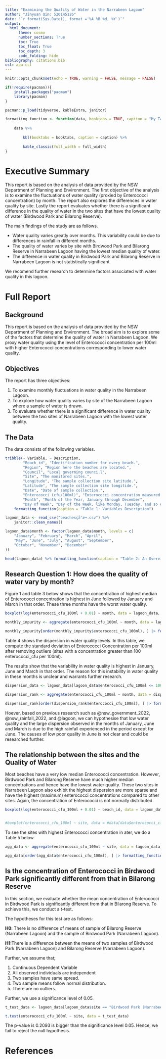 ```yaml
---
title: "Examining the Quality of Water in the Narrabeen Lagoon"
author: "Jinyuan Qin: 520145126"
date: "`r format(Sys.Date(), format ='%A %B %d, %Y')`"
output:
  html_document:
      theme: cosmo
      number_sections: True
      toc: True
      toc_float: True
      toc_depth: 3
      code_folding: hide
bibliography: citations.bib
csl: apa.csl
---
```


```r
knitr::opts_chunk$set(echo = TRUE, warning = FALSE, message = FALSE)

if(!require(pacman)){
    install.packages("pacman")
    library(pacman)
}

pacman::p_load(tidyverse, kableExtra, janitor)

formatting_function <- function(data, booktabs = TRUE, caption = "My Table", full_width = FALSE){
    
    data %>% 
        
        kbl(booktabs = booktabs, caption = caption) %>% 
        
        kable_classic(full_width = full_width)
}
```

# **Executive Summary**

This report is based on the analysis of data provided by the NSW Department of Planning and Environment. The first objective of the analysis is to examine the fluctuations of water quality (proxied by Enterococci concentration) by month. The report also explores the differences in water quality by site. Lastly the report evaluates whether there is a significant difference in the quality of water in the two sites that have the lowest quality of water (Birdwood Park and Bilarong Reserve).

The main findings of the study are as follows. 

- Water quality varies greatly over months. This variability could be due to differences in rainfall in different months. 
- The quality of water varies by site with Birdwood Park and Bilarong Reserve in Narrabeen Lagoon having the lowest median quality of water.
- The difference in water quality in Birdwood Park and Bilarong Reserve in Narrabeen Lagoon is not statistically significant. 

We recomend further research to determine factors associated with water quality in this lagoon. 

# **Full Report**

## Background

This report is based on the analysis of data provided by the NSW Department of Planning and Environment. The broad aim is to explore some of the factors that determine the quality of water in Narrabeen Lagoon. We proxy water quality using the level of Enterococci concentration per 100ml with higher Enterococci concentrations corresponding to lower water quality.  

## Objectives

The report has three objectives:

1. To examine monthly fluctuations in water quality in the Narrabeen Lagoon. 
2. To explore how water quality varies by site of the Narrabeen Lagoon where a sample of water is drawn.
2. To evaluate whether there is a significant difference in water quality between the two sites of Narrabeen Lagoon with the lowest water quality. 

## The Data

The data consists of the following variables.

```r
tribble(~ Variable, ~ Description,
        "Beach_id", "Identification number for every beach.",
        "Region", "Region here the beaches are located.", 
        "Council", "Local governing counci.l", 
        "Site", "The monitored sites.", 
        "Longitude", "The sample collection site latitude.",
        "Latitude", "The sample collection site longitide.", 
        "Date", "Date of sample collection.",
        "Enterococci (cfu/100ml)", "Enterococci concentration measured as units per 100 mL of sample (cfu/100 mL)", 
        "Month", "Month of the Year, January through December",
        "Day of Week", "Day of the Week, like Monday, Tuesday, and so on.") %>% 
    formatting_function(caption = "Table 1: Variables Description")
```


```r
lagoon_data <- read_csv("beachesçå¯æ¬.csv") %>% 
    janitor::clean_names()

lagoon_data$month <- factor(lagoon_data$month, levels = c(
    "January", "February", "March", "April",
    "May", "June", "July", "August", "September",
    "October", "November", "December"
))

head(lagoon_data) %>% formatting_function(caption = "Table 2: An Overview of the Data")
```

## **Research Question 1: How does the quality of water vary by month?**

Figure 1 and table 3 below shows that the concentration of highest median of Enterococci concentration is highest in June followed by January and March in that order. These three months have the worst water quality. 

```r
boxplot(log(enterococci_cfu_100ml + 0.01) ~ month, data = lagoon_data, main = "Which Months Have the Worst Water Quality?", xlab = "", ylab = "Enterococci Concentration (Log Scale)")
```
```r
monthly_impurity <- aggregate(enterococci_cfu_100ml ~ month, data = lagoon_data, FUN = median) 

monthly_impurity[order(monthly_impurity$enterococci_cfu_100ml), ] |> formatting_function(caption = "Table 3: Median Enterococci Concentration by Month")
```


Table 4 shows the dispersion in water quality levels. In this table, we compute the standard deviation of Enterococci Concentration per 100ml after removing outliers (sites with a concentration greater than 100 enterococci_cfu per 100ml). 

The results show that the variability in water quality is highest in January, June and March in that order. The reason for this instability in water quality in these months is unclear and warrants further research. 


```r
dispersion_data <- lagoon_data[lagoon_data$enterococci_cfu_100ml <= 100, ]

dispersion_rank <- aggregate(enterococci_cfu_100ml ~ month, data = dispersion_data, FUN = sd)

dispersion_rank[order(dispersion_rank$enterococci_cfu_100ml), ] |> formatting_function(caption = "Table 4: Dispersion in Water Quality")
```



Hoever, based on previous research such as @nsw_government_2022, @nsw_rainfall_2022, and @lagoon, we can hypothesise that low water quality and the large dispersion observed in the months of January, June and March is due to the high rainfall experienced in the period except for June. The causes of low poor quality in June is not clear and could be researched further. 

## **The relationship between the sites and the Quality of Water**

Most beaches have a very low median Enterococci concentration. However, Birdwood Park and Bilarong Reserve have much higher median concentrations and hence have the lowest water quality. These two sites in Narrabeen Lagoon also exhibit the highest dispersion are more sparse and have the highest (maximum) enterococci concentrations compared to other sites. Again, the concentration of Enterococci is not normally distributed. 

```r


boxplot(log(enterococci_cfu_100ml + 0.01) ~ beach_id, data = lagoon_data, main = "Which Sites Have the Worst Water Quality (With Outliers)?", xlab = "", ylab = "Enterococci Concentration per 100ml")


#boxplot(enterococci_cfu_100ml ~ site, data = #data[data$enterococci_cfu_100ml <= 1000, ], main = "Which #Sites Have the Worst Water Quality (Without Outliers)?", xlab #= "", ylab = "Enterococci Concentration per 100ml")

```
To see the sites with highest Enterococci concentration in ater, we do a Table 5 below. 

```r
agg_data <- aggregate(enterococci_cfu_100ml ~ site, data = lagoon_data, FUN = median) 

agg_data[order(agg_data$enterococci_cfu_100ml), ] |> formatting_function(caption = "Table 5: Median Enterococci Concentration by Site")

```


## **Is the concentration of Enterococci in Birdwood Park significantly different from that in Bilarong Reserve**

In this section, we evaluate whether the mean concentration of Enterococci in Birdwood Park is significantly different from that in Bilarong Reserve. To achieve this, we conduct a t-test.

The hypotheses for this test are as follows: 

**H0**: There is no difference of means of sample of Bilarong Reserve (Narrabeen Lagoon) and the sample of Birdwood Park (Narrabeen Lagoon).

**H1**:There is a difference between the means of two samples of Birdwood Park (Narrabeen Lagoon) and Bilarong Reserve (Narrabeen Lagoon).

Further, we assume that;

1. Continuous Dependent Variable
2. All observed individuals are independent
2. Two samples have same spread.
3. Two sample means follow normal distribution.
4. There are no outliers.


Further, we use a significance level of 0.05. 

```r
t_test_data <- lagoon_data[lagoon_data$site == "Birdwood Park (Narrabeen Lagoon)" | lagoon_data$site == "Bilarong Reserve (Narrabeen Lagoon)", ]

t.test(enterococci_cfu_100ml ~ site, data = t_test_data)
```


The p-value is 0.2093 is bigger than the significance level 0.05. Hence, we fail to reject the null hypothesis.

# References

